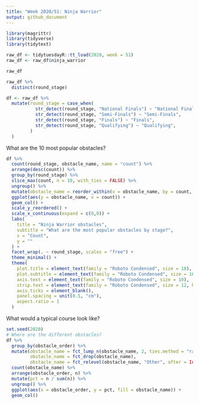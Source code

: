 ```yaml
---
title: "Week 2020/51: Ninja Warrior"
output: github_document
---
```


```r
library(magrittr)
library(tidyverse)
library(tidytext)

raw_df <- tidytuesdayR::tt_load(2020, week = 51)
raw_df <- raw_df$ninja_warrior
```

```r
raw_df
```
```r
raw_df %>%
  distinct(round_stage)
```


```r
df <- raw_df %>%
  mutate(round_stage = case_when(
           str_detect(round_stage, "National Finals") ~ "National Finals",
           str_detect(round_stage, "Semi-Finals") ~ "Semi-Finals",
           str_detect(round_stage, "Finals") ~ "Finals",
           str_detect(round_stage, "Qualifying") ~ "Qualifying",
         )
  )

```

What are the 10 most popular obstacles?

```r
df %>%
  count(round_stage, obstacle_name, name = "count") %>%
  arrange(desc(count)) %>%
  group_by(round_stage) %>%
  slice_max(count, n = 10, with_ties = FALSE) %>%
  ungroup() %>%
  mutate(obstacle_name = reorder_within(x = obstacle_name, by = count, within = round_stage)) %>%
  ggplot(aes(y = obstacle_name, x = count)) +
  geom_col() +
  scale_y_reordered() +
  scale_x_continuous(expand = c(0,0)) +
  labs(
    title = "Ninja Warrior obstacles",
    subtitle = "What are the most popular obstacles by stage?",
    x = "Count",
    y = ""
  ) +
  facet_wrap(. ~ round_stage, scales = "free") +
  theme_minimal() +
  theme(
    plot.title = element_text(family = "Roboto Condensed", size = 18),
    plot.subtitle = element_text(family = "Roboto Condensed", size = 16),
    axis.text = element_text(family = "Roboto Condensed", size = 10),
    strip.text = element_text(family = "Roboto Condensed", size = 12, hjust = 0),
    axis.ticks = element_blank(),
    panel.spacing = unit(0.5, "cm"),
    aspect.ratio = 1
  )

```

What would a typical course look like?

```r
set.seed(2020)
# Where are the different obstacles?
df %>%
  group_by(obstacle_order) %>%
  mutate(obstacle_name = fct_lump_n(obstacle_name, 2, ties.method = "random"),
         obstacle_name = fct_drop(obstacle_name),
         obstacle_name = fct_relevel(obstacle_name, "Other", after = Inf)) %>%
  count(obstacle_name) %>%
  arrange(obstacle_order, n) %>%
  mutate(pct = n / sum(n)) %>%
  ungroup() %>%
  ggplot(aes(x = obstacle_order, y = pct, fill = obstacle_name)) +
  geom_col()
```



